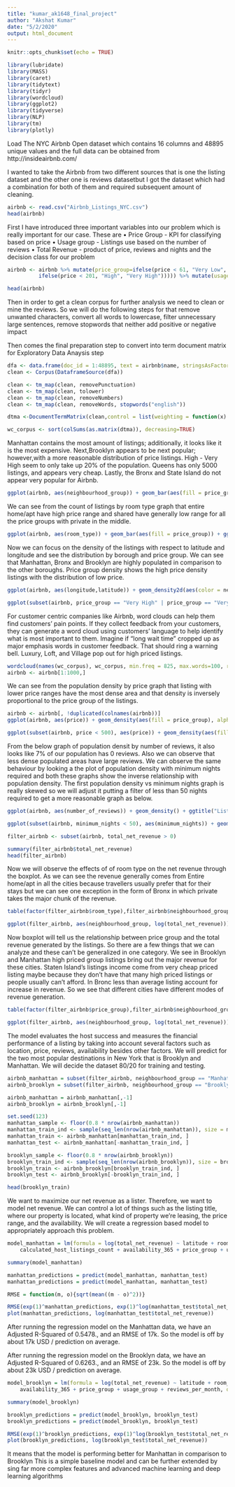 ```yaml
---
title: "kumar_ak1648_final_project"
author: "Akshat Kumar"
date: "5/2/2020"
output: html_document
---
```


```r
knitr::opts_chunk$set(echo = TRUE)
```

```r
library(lubridate)
library(MASS)
library(caret)
library(tidytext)
library(tidyr)
library(wordcloud)
library(ggplot2)
library(tidyverse)
library(NLP)
library(tm)
library(plotly)
```

Load The NYC Airbnb Open dataset which contains 16 columns and 48895 unique values 
and the full data can be obtained from http://insideairbnb.com/

I wanted to take the Airbnb from two different sources that is one the listing dataset 
and the other one is reviews datasetbut I got the dataset which had a combination 
for both of them and required subsequent amount of cleaning.

```r
airbnb <- read.csv("Airbnb_Listings_NYC.csv")
head(airbnb)
```

First I have introduced three important variables into our problem which is really important for our case. 
These are
• Price Group - KPI for classifying based on price
• Usage group - Listings use based on the number of reviews
• Total Revenue - product of price, reviews and nights and the decision class for our problem

```r
airbnb <- airbnb %>% mutate(price_group=ifelse(price < 61, "Very Low", ifelse(price < 91, "Low", ifelse(price < 131, "Moderate",
          ifelse(price < 201, "High", "Very High"))))) %>% mutate(usage_group=ifelse(number_of_reviews < 1, "None",ifelse(number_of_reviews < 4, "Low", ifelse(number_of_reviews < 10, "Moderate", ifelse(number_of_reviews < 34, "High", "Very High"))))) %>% mutate(total_net_revenue = price * number_of_reviews * minimum_nights)

head(airbnb)
```

Then in order to get a clean corpus for further analysis we need to clean or mine the reviews. 
So we will do the following steps for that remove unwanted characters, convert all words to lowercase, 
filter unnecessary large sentences, remove stopwords that neither add positive or negative impact

Then comes the final preparation step to convert into term document matrix
for Exploratory Data Anaysis step

```r
dfa <- data.frame(doc_id = 1:48895, text = airbnb$name, stringsAsFactors = FALSE)
clean <- Corpus(DataframeSource(dfa))

clean <- tm_map(clean, removePunctuation)
clean <- tm_map(clean, tolower)
clean <- tm_map(clean, removeNumbers)
clean <- tm_map(clean, removeWords, stopwords("english"))

dtma <-DocumentTermMatrix(clean,control = list(weighting = function(x) weightTfIdf(x, normalize = FALSE)))

wc_corpus <- sort(colSums(as.matrix(dtma)), decreasing=TRUE) 
```

Manhattan contains the most amount of listings; additionally, it looks like it is the most expensive. 
Next,Brooklyn appears to be next popular; however,with a more reasonable distribution of price listings. 
High - Very High seem to only take up 20% of the population. 
Queens has only 5000 listings, and appears very cheap. Lastly, 
the Bronx and State Island do not appear very popular for Airbnb.

```r
ggplot(airbnb, aes(neighbourhood_group)) + geom_bar(aes(fill = price_group)) + ggtitle("Listings Count by Borough")
```

We can see from the count of listings by room type graph that entire home/apt have high price range 
and shared have generally low range for all the price groups with private in the middle.

```r
ggplot(airbnb, aes(room_type)) + geom_bar(aes(fill = price_group)) + ggtitle("Count of Listings by Room Type")
```

Now we can focus on the density of the listings with respect to latitude and longitude 
and see the distribution by borough and price group. 
We can see that Manhattan, Bronx and Brooklyn are highly populated in comparison to the other boroughs. 
Price group density shows the high price density listings with the distribution of low price.

```r
ggplot(airbnb, aes(longitude,latitude)) + geom_density2d(aes(color = neighbourhood_group)) + ggtitle("Density of Listings by Borough")
```

```r
ggplot(subset(airbnb, price_group == "Very High" | price_group == "Very Low"), aes(longitude,latitude)) + geom_density2d(aes(color = price_group)) + ggtitle("Density of Listings by Price")
```

For customer centric companies like Airbnb, word clouds can help them find customers’ pain points. 
If they collect feedback from your customers, they can generate a word cloud using customers’ 
language to help identify what is most important to them. Imagine if “long wait time” cropped up
as major emphasis words in customer feedback. That should ring a warning bell.
Luxury, Loft, and Village pop out for high priced listings.

```r
wordcloud(names(wc_corpus), wc_corpus, min.freq = 825, max.words=100, rot.per=0.2,scale=c(2.4,1))
airbnb <- airbnb[1:1000,]
```

We can see from the population density by price graph that listing with lower price ranges 
have the most dense area and that density is inversely proportional to the price group of the listings.


```r
airbnb <- airbnb[, !duplicated(colnames(airbnb))]
ggplot(airbnb, aes(price)) + geom_density(aes(fill = price_group), alpha=0.35) + ggtitle("Count of Listings by Room Type")

```


```r
ggplot(subset(airbnb, price < 500), aes(price)) + geom_density(aes(fill = price_group), alpha=0.35) + ggtitle("Listing Population Density by Price")
```

From the below graph of population densit by number of reviews, 
it also looks like 7% of our population has 0 reviews.
Also we can observe that less dense populated areas have large reviews. 
We can observe the same behaviour by looking a the plot of population density 
with minimum nights required and both these graphs show the inverse relationship with population density. 
The first population density vs minimum nights graph is really skewed 
so we will adjust it putting a filter of less than 50 nights required to get a more reasonable graph as below.

```r
ggplot(airbnb, aes(number_of_reviews)) + geom_density() + ggtitle("Listing Population Density by Number of Reviews")
```

```r
ggplot(subset(airbnb, minimum_nights < 50), aes(minimum_nights)) + geom_density() + ggtitle("Listing Population Density by Minimum Nights Required")
```

```r
filter_airbnb <- subset(airbnb, total_net_revenue > 0)

summary(filter_airbnb$total_net_revenue)
head(filter_airbnb)
```

Now we will observe the effects of of room type on the net revenue through the boxplot. 
As we can see the revenue generally comes from Entire home/apt in all the cities because travellers 
usually prefer that for their stays but we can see one exception in the form of Bronx 
in which private takes the major chunk of the revenue.

```r

table(factor(filter_airbnb$room_type),filter_airbnb$neighbourhood_group)

ggplot(filter_airbnb, aes(neighbourhood_group, log(total_net_revenue))) + geom_boxplot(aes(fill = factor(`room_type`))) + ggtitle("Room Type Effects on Net Revenue")

```

Now boxplot will tell us the relationship between price group and the total revenue generated by the listings. 
So there are a few things that we can analyze and these can’t be generalized in one category. 
We see in Brooklyn and Manhattan high priced group listings bring out the major revenue for these cities.
Staten Island’s listings income come from very cheap priced listing maybe 
because they don’t have that many high priced listings or people usually can’t afford. 
In Bronc less than average listing account for increase in revenue. 
So we see that different cities have different modes of revenue generation.

```r

table(factor(filter_airbnb$price_group),filter_airbnb$neighbourhood_group)

ggplot(filter_airbnb, aes(neighbourhood_group, log(total_net_revenue))) + geom_boxplot(aes(fill = factor(price_group))) + ggtitle("Price Group Effects on Net Revenue")

```

The model evaluates the host success and measures the financial performance of a listing 
by taking into account several factors such as location, price, reviews, availability besides other factors. 
We will predict for the two most popular destinations in New York that is
Brooklyn and Manhattan.
We will decide the dataset 80/20 for training and testing.

```r
airbnb_manhattan = subset(filter_airbnb, neighbourhood_group == "Manhattan")
airbnb_brooklyn = subset(filter_airbnb, neighbourhood_group == "Brooklyn")

airbnb_manhattan = airbnb_manhattan[,-1]
airbnb_brooklyn = airbnb_brooklyn[,-1]

set.seed(123)
manhattan_sample <- floor(0.8 * nrow(airbnb_manhattan))
manhattan_train_ind <- sample(seq_len(nrow(airbnb_manhattan)), size = manhattan_sample)
manhattan_train <- airbnb_manhattan[manhattan_train_ind, ]
manhattan_test <- airbnb_manhattan[-manhattan_train_ind, ]

brooklyn_sample <- floor(0.8 * nrow(airbnb_brooklyn))
brooklyn_train_ind <- sample(seq_len(nrow(airbnb_brooklyn)), size = brooklyn_sample)
brooklyn_train <- airbnb_brooklyn[brooklyn_train_ind, ]
brooklyn_test <- airbnb_brooklyn[-brooklyn_train_ind, ]

head(brooklyn_train)

```

We want to maximize our net revenue as a lister. Therefore, we want to model net revenue. 
We can control a lot of things such as the listing title, where our property is located,
what kind of property we’re leasing, the price range, and the availability. 
We will create a regression based model to appropriately approach this problem.

```r
model_manhattan = lm(formula = log(total_net_revenue) ~ latitude + room_type + 
    calculated_host_listings_count + availability_365 + price_group + usage_group + reviews_per_month, data = manhattan_train)

summary(model_manhattan)

manhattan_predictions = predict(model_manhattan, manhattan_test)
manhattan_predictions = predict(model_manhattan, manhattan_test)

RMSE = function(m, o){sqrt(mean((m - o)^2))}

RMSE(exp(1)^manhattan_predictions, exp(1)^log(manhattan_test$total_net_revenue))
plot(manhattan_predictions, log(manhattan_test$total_net_revenue))
```

After running the regression model on the Manhattan data, we have an Adjusted R-Squared of 0.5478., 
and an RMSE of 17k. So the model is off by about 17k USD / prediction on average.

After running the regression model on the Brooklyn data, we have an Adjusted R-Squared of 0.6263., 
and an RMSE of 23k. So the model is off by about 23k USD / prediction on average.

```r
model_brooklyn = lm(formula = log(total_net_revenue) ~ latitude + room_type + price_group + 
    availability_365 + price_group + usage_group + reviews_per_month, data = brooklyn_train)

summary(model_brooklyn)

brooklyn_predictions = predict(model_brooklyn, brooklyn_test)
brooklyn_predictions = predict(model_brooklyn, brooklyn_test)

RMSE(exp(1)^brooklyn_predictions, exp(1)^log(brooklyn_test$total_net_revenue))
plot(brooklyn_predictions, log(brooklyn_test$total_net_revenue))
```

It means that the model is performing better for Manhattan in comparison to Brooklyn
This is a simple baseline model and can be further extended by sing far more complex features 
and advanced machine learning and deep learning algorithms